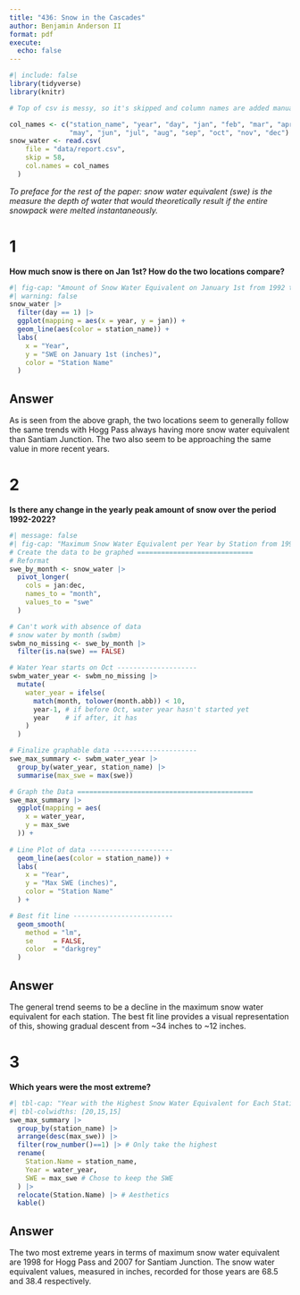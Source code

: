 ---
title: "436: Snow in the Cascades"
author: Benjamin Anderson II
format: pdf
execute: 
  echo: false
---

```{r}
#| include: false
library(tidyverse)
library(knitr)
```

```{r}
# Top of csv is messy, so it's skipped and column names are added manually

col_names <- c("station_name", "year", "day", "jan", "feb", "mar", "apr",
               "may", "jun", "jul", "aug", "sep", "oct", "nov", "dec")
snow_water <- read.csv(
    file = "data/report.csv", 
    skip = 58, 
    col.names = col_names
  )
```
*To preface for the rest of the paper: snow water equivalent (swe) is the measure the depth of water that would theoretically result if the entire snowpack were melted instantaneously.*

# 1
**How much snow is there on Jan 1st? How do the two locations compare?**
```{r}
#| fig-cap: "Amount of Snow Water Equivalent on January 1st from 1992 to 2022"
#| warning: false
snow_water |>
  filter(day == 1) |>
  ggplot(mapping = aes(x = year, y = jan)) +
  geom_line(aes(color = station_name)) +
  labs(
    x = "Year",
    y = "SWE on January 1st (inches)",
    color = "Station Name"
  )
```
## Answer
As is seen from the above graph, the two locations seem to generally follow the same trends with Hogg Pass always having more snow water equivalent than Santiam Junction. The two also seem to be approaching the same value in more recent years.

# 2 
**Is there any change in the yearly peak amount of snow over the period 1992-2022?**
```{r}
#| message: false
#| fig-cap: "Maximum Snow Water Equivalent per Year by Station from 1992 to 2022"
# Create the data to be graphed =============================
# Reformat
swe_by_month <- snow_water |>
  pivot_longer(
    cols = jan:dec, 
    names_to = "month", 
    values_to = "swe"
  )

# Can't work with absence of data
# snow water by month (swbm)
swbm_no_missing <- swe_by_month |>
  filter(is.na(swe) == FALSE)

# Water Year starts on Oct --------------------
swbm_water_year <- swbm_no_missing |>
  mutate(
    water_year = ifelse(
      match(month, tolower(month.abb)) < 10,
      year-1, # if before Oct, water year hasn't started yet
      year    # if after, it has
    )
  )

# Finalize graphable data ---------------------
swe_max_summary <- swbm_water_year |>
  group_by(water_year, station_name) |>
  summarise(max_swe = max(swe))

# Graph the Data ============================================
swe_max_summary |>
  ggplot(mapping = aes(
    x = water_year, 
    y = max_swe
  )) +
  
# Line Plot of data ---------------------
  geom_line(aes(color = station_name)) +
  labs(
    x = "Year",
    y = "Max SWE (inches)",
    color = "Station Name"
  ) +

# Best fit line -------------------------
  geom_smooth(
    method = "lm",
    se     = FALSE,
    color  = "darkgrey"
  )
```
## Answer
The general trend seems to be a decline in the maximum snow water equivalent for each station. The best fit line provides a visual representation of this, showing gradual descent from ~34 inches to ~12 inches. 

# 3
**Which years were the most extreme?**
```{r}
#| tbl-cap: "Year with the Highest Snow Water Equivalent for Each Station"
#| tbl-colwidths: [20,15,15]
swe_max_summary |>
  group_by(station_name) |>
  arrange(desc(max_swe)) |>
  filter(row_number()==1) |> # Only take the highest
  rename(
    Station.Name = station_name, 
    Year = water_year, 
    SWE = max_swe # Chose to keep the SWE
  ) |>
  relocate(Station.Name) |> # Aesthetics
  kable()
```
## Answer
The two most extreme years in terms of maximum snow water equivalent are 1998 for Hogg Pass and 2007 for Santiam Junction. The snow water equivalent values, measured in inches, recorded for those years are 68.5 and 38.4 respectively.